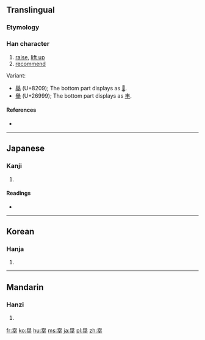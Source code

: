 {{also|舉|挙|举}}
==Translingual==

===Etymology===
{{Han compound|與|手|c1=p|c2=s|t2=hand|ls=psc}}

===Han character===
{{Han char|rn=64|rad=手|as=14|sn=18|four=|canj=竹金手 (HCQ), X竹金手 (XHCQ)|ids=⿱[[與]][[手]]}}

# [[raise]], [[lift up]]
# [[recommend]]

Variant:
* [[舉]] (U+8209); The bottom part displays as [[𠀆]].
* [[𦦙]] (U+26999); The bottom part displays as [[丰]].

====References====
* {{Han ref|kx=0460.100|dkj=12863|dj=0808.300|hdz=31966.010|uh=64E7|ud=25831}}

----

==Japanese==

===Kanji===
{{ja-kanji|grade=|rs=手14|style=ky|shin=挙}}

# {{defn|lang=ja|sort=手14}}

====Readings====
* {{ja-readings|on=[[きょ]] (kyo)|kun=[[あげる]] (ageru)}}

----

==Korean==

===Hanja===
{{ko-hanja|hangeul=거|eumhun=|rv=geo|mr=kŏ|y=ke}}

# {{defn|lang=ko|sort=手14}}

----

==Mandarin==

===Hanzi===
{{cmn-hanzi|sim=[[挙]] (or [[举]])|pin=[[jǔ]] ([[ju3]])|wg=chü<sup>3</sup>}}

# {{defn|lang=cmn|sort=手14}}

[[fr:擧]]
[[ko:擧]]
[[hu:擧]]
[[ms:擧]]
[[ja:擧]]
[[pl:擧]]
[[zh:擧]]